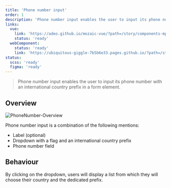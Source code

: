 ```yaml
---
title: 'Phone number input'
order: 1
description: 'Phone number input enables the user to input its phone number with an international country prefix in a form element.'
links:
  vue:
    link: 'https://adeo.github.io/mozaic-vue/?path=/story/components-mphonenumber'
    status: 'ready'
  webComponent:
    status: 'ready'
    link: 'https://ubiquitous-giggle-7b5b6e33.pages.github.io/?path=/story/components-phonenumber'
status:
  scss: 'ready'
  figma: 'ready'
---
```


> Phone number input enables the user to input its phone number with an international country prefix in a form element.

<Story id="form-phone-number-input--default" />

## Overview

![PhoneNumber-Overview](PhoneNumber-Overview.png)

Phone number input is a combination of the following mentions:

- Label (optional)
- Dropdown with a flag and an international country prefix
- Phone number field

## Behaviour

By clicking on the dropdown, users will display a list from which they will choose their country and the dedicated prefix.

<Story id="form-phone-number-input--opened" height="320" />
